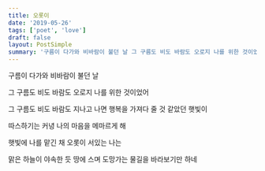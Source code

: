 ```yaml
---
title: 오롯이
date: '2019-05-26'
tags: ['poet', 'love']
draft: false
layout: PostSimple
summary: '구름이 다가와 비바람이 불던 날 그 구름도 비도 바람도 오로지 나를 위한 것이었어'
---
```


구름이 다가와 비바람이 불던 날

그 구름도 비도 바람도 오로지 나를 위한 것이었어

그 구름도 비도 바람도 지나고 나면 행복을 가져다 줄 것 같았던 햇빛이

따스하기는 커녕 나의 마음을 메마르게 해

햇빛에 나를 맡긴 채 오롯이 서있는 나는

맑은 하늘이 야속한 듯 땅에 스며 도망가는 물길을 바라보기만 하네
